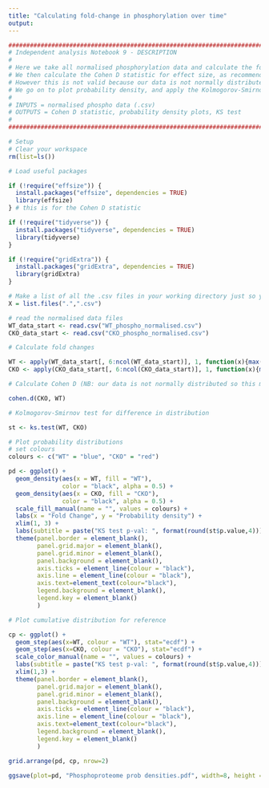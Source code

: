 ---
title: "Calculating fold-change in phosphorylation over time"
output:
---

```{r}
#######################################################################################################################################
# Independent analysis Notebook 9 - DESCRIPTION
#
# Here we take all normalised phosphorylation data and calculate the fold-change between maximum and minimum values.
# We then calculate the Cohen D statistic for effect size, as recommended by Reviewer 1.
# However this is not valid because our data is not normally distributed.
# We go on to plot probability density, and apply the Kolmogorov-Smirnov test, clearly illustrating a difference in distribution.
#
# INPUTS = normalised phospho data (.csv)
# OUTPUTS = Cohen D statistic, probability density plots, KS test
# 
#######################################################################################################################################
```

```{r}
# Setup
# Clear your workspace
rm(list=ls())

# Load useful packages

if (!require("effsize")) {
  install.packages("effsize", dependencies = TRUE)
  library(effsize)
} # this is for the Cohen D statistic

if (!require("tidyverse")) {
  install.packages("tidyverse", dependencies = TRUE)
  library(tidyverse)
} 

if (!require("gridExtra")) {
  install.packages("gridExtra", dependencies = TRUE)
  library(gridExtra)
}

# Make a list of all the .csv files in your working directory just so you can see what's going on
X = list.files(".",".csv")

# read the normalised data files
WT_data_start <- read.csv("WT_phospho_normalised.csv")
CKO_data_start <- read.csv("CKO_phospho_normalised.csv")

```

```{r}
# Calculate fold changes

WT <- apply(WT_data_start[, 6:ncol(WT_data_start)], 1, function(x){max(x)/min(x)})
CKO <- apply(CKO_data_start[, 6:ncol(CKO_data_start)], 1, function(x){max(x)/min(x)})

```

```{r}
# Calculate Cohen D (NB: our data is not normally distributed so this may not be valid)

cohen.d(CKO, WT)

```

```{r}
# Kolmogorov-Smirnov test for difference in distribution

st <- ks.test(WT, CKO)

# Plot probability distributions
# set colours
colours <- c("WT" = "blue", "CKO" = "red")

pd <- ggplot() +
  geom_density(aes(x = WT, fill = "WT"),
               color = "black", alpha = 0.5) +
  geom_density(aes(x = CKO, fill = "CKO"),
               color = "black", alpha = 0.5) +
  scale_fill_manual(name = "", values = colours) +
  labs(x = "Fold Change", y = "Probability density") +
  xlim(1, 3) +
  labs(subtitle = paste("KS test p-val: ", format(round(st$p.value,4))), y="Cumulative probability", x="Fold Change") +
  theme(panel.border = element_blank(),
        panel.grid.major = element_blank(),
        panel.grid.minor = element_blank(),
        panel.background = element_blank(),
        axis.ticks = element_line(colour = "black"),
        axis.line = element_line(colour = "black"),
        axis.text=element_text(colour="black"),
        legend.background = element_blank(),
        legend.key = element_blank()
        )

# Plot cumulative distribution for reference 

cp <- ggplot() +
  geom_step(aes(x=WT, colour = "WT"), stat="ecdf") + 
  geom_step(aes(x=CKO, colour = "CKO"), stat="ecdf") + 
  scale_color_manual(name = "", values = colours) +
  labs(subtitle = paste("KS test p-val: ", format(round(st$p.value,4))), y="Cumulative probability", x="Fold Change") +
  xlim(1,3) +
  theme(panel.border = element_blank(),
        panel.grid.major = element_blank(),
        panel.grid.minor = element_blank(),
        panel.background = element_blank(),
        axis.ticks = element_line(colour = "black"),
        axis.line = element_line(colour = "black"),
        axis.text=element_text(colour="black"),
        legend.background = element_blank(),
        legend.key = element_blank()
        )

grid.arrange(pd, cp, nrow=2)

ggsave(plot=pd, "Phosphoproteome prob densities.pdf", width=8, height = 5)

```